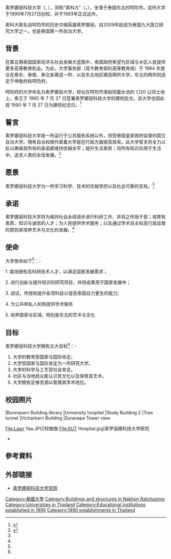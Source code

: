 {{Infobox university
|name=素罗娜丽科技大学
|native_name=มหาวิทยาลัยเทคโนโลยีสุรนารี
|image=IM SUT.png
|caption=
|motto=正直、文明、整洁、经济
|established=1990年7月27日
|type=国立研究大学
|rector=威拉彭•陪苏完博士
Dr Weerapong Pairsuwan
|staff=1,097 (2013)<ref name="report">{{cite web |title=Suranaree University of Technology Annual Report 2013 |url=http://www.sut.ac.th/annualreport/sut24th/index.html |year=2013 |publisher=Suranaree University of Technology |accessdate=October 18, 2015 |deadurl=yes |archiveurl=https://web.archive.org/web/20150618103305/http://www.sut.ac.th/annualreport/sut24th/index.html |archivedate=2015年6月18日 }}</ref>
|students=13,734 (2015)<ref name="student_count">{{cite web |title=Student planning |url=http://web.sut.ac.th/dpn/index.php?option=com_content&view=article&id=27&Itemid=37 |format=pdf |year=2015 |publisher=Suranaree University of Technology |accessdate=October 18, 2015 |archive-date=2020-07-09 |archive-url=https://web.archive.org/web/20200709164446/http://web.sut.ac.th/dpn/index.php?option=com_content&view=article&id=27&Itemid=37 |dead-url=no }}</ref>
|undergrad=12,086
|postgrad=1,033
|doctoral=615
|other=
|city=[[呵叻|呵叻]]
|country=[[泰国|泰国]]
|coor={{Coord|14.872917|N|102.0237|E|type:edu_region:TH|display=inline,title}}
|campus=一座校园
|free_label=代表树
|free=[[Radermachera_ignea_(Kurz)_Steenis|Radermachera ignea (Kurz) Steenis]] (Peep Thong)
|colours=橙色与金色 {{color box|orange}}{{color box|gold}}
|affiliations=[[民航培训中心|民航培训中心]]
|website=http://www.sut.ac.th/
|footnotes=}}

素罗娜丽科技大学（{{lang-th|มหาวิทยาลัยเทคโนโลยีสุรนารี}}, {{lang-en|Suranaree University of Technology}}），简称“素科大”（{{lang-th|มทส}}，{{lang-en|SUT}}），坐落于泰国东北的呵叻市。这所大学于1990年7月27日创校，并于1993年正式运作。

素科大取名自呵叻市的历史巾帼英雄素罗娜丽。自2009年起成为泰国九大国立研究大学之一。也是泰国第一所自治大学。

== 背景 ==
在第五期泰国国家经济与社会发展大蓝图中，泰国政府希望为区域与乡区人民提供更多高等教育机会。为此，大学事务部（现今教育部的高等教育局）于 1984 年提议在泰东、泰南、泰北各建造一所，以及东北地区建造两所大学。东北的两所则选定于坤敬府和呵叻府。 

呵叻府的大学命名为素罗娜丽大学，校址在呵叻市淮般阳蓄水池的 1,120 公顷土地上。泰王于 1990 年 7 月 27 日签署素罗娜丽科技大学的建校批文。该大学也因此视 1990 年 7 月 27 日为建校纪念日。<ref>{{Cite web|url=http://web.sut.ac.th/2012/en/content/detail/SUT%20Background|title=素科大背景|accessdate=2016-07-31|author=|date=|publisher=|archive-date=2020-02-22|archive-url=https://web.archive.org/web/20200222020539/http://web.sut.ac.th/2012/en/content/detail/SUT%20Background|dead-url=no}}</ref>

== 誓言 ==
素罗娜丽科技大学是一所运行于公共服务系统以外，但受泰国皇家政府监督的国立自治大学。拥有自治权限代表着大学能在行政方面提高效率。此大学誓言将全力以赴以确保其所有的承诺都维持优越水平；提升生活素质；将所有知识应用于生活中，追求人类的永恒发展。<ref name=":0">{{Cite web|url=http://web.sut.ac.th/2012/en/content/detail/Vision|title=素科大愿景|accessdate=2016-07-31|author=|date=|publisher=|archive-date=2020-02-22|archive-url=https://web.archive.org/web/20200222014256/http://web.sut.ac.th/2012/en/content/detail/Vision|dead-url=no}}</ref>

== 愿景 ==
素罗娜丽科技大学为一所学习科学、技术的优越学府以及社会可靠的支柱。<ref name=":0" />

== 承诺 ==
素罗娜丽科技大学将为维持社会永续进步进行科研工作，并将之传授于民；培育有素质、知识与诚信的人才；为人民提供学术服务；以及通过学术自主和高行政监督的原则来培养艺术与文化的发展。<ref name=":0" />

== 使命 ==
大学使命如下<ref name=":0" />：-

1. 栽培拥有高科研技术人才，以满足国家发展需求；

2. 进行创新与提升知识的研究项目，并将成果用于国家发展中；

3. 调试，传授和提升各项科技以提高泰国自力更生的能力;

4. 为公共和私人机构提供学术服务

5. 培养国家与区域，特别是东北的艺术与文化

== 目标 ==
素罗娜丽科技大学拥有五大目标<ref name=":0" />：-
# 大学的教育受国家与国际肯定。
# 大学受国家与国际肯定为一所研究大学。
# 大学的科学与工艺受社会肯定。
# 社区与当地民众能认识其文化以及保育其艺术。
# 大学拥有足够资源以管理其学术地位。

== 校园照片 ==
<gallery>
|Bunnasarn Building library
|University hospital
|Study Building 2
|Tree tunnel
|Vicharkarn Building
|Suranapa Tower view
</gallery><gallery mode="nolines" caption="素罗娜丽科技大学校园">
File:Laan Yaa.JPG|校徽像
File:SUT Hospital.jpg|素罗丽娜科技大学医院
</gallery>
* 

== 參考資料 ==
{{reflist}}

== 外部链接 ==
* [http://www.sut.ac.th 素罗娜丽科技大学官网] {{Wayback|url=http://www.sut.ac.th/ |date=20210121144551 }}


{{DEFAULTSORT:Suranaree University Of Technology}}
[[Category:泰國大學|Category:泰國大學]]
[[Category:Buildings_and_structures_in_Nakhon_Ratchasima|Category:Buildings and structures in Nakhon Ratchasima]]
[[Category:Universities_in_Thailand|Category:Universities in Thailand]]
[[Category:Educational_institutions_established_in_1990|Category:Educational institutions established in 1990]]
[[Category:1990_establishments_in_Thailand|Category:1990 establishments in Thailand]]
